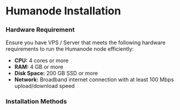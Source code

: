 
# Humanode Installation

### Hardware Requirement

<Callout type="warning">
  Ensure you have VPS / Server that meets the following hardware requirements to run the Humanode node efficiently:
</Callout>

* **CPU:** 4 cores or more
* **RAM:** 4 GB or more
* **Disk Space:** 200 GB SSD or more
* **Network:** Broadband internet connection with at least 100 Mbps upload/download speed

### Installation Methods
<Cards>
  <Cards.Card
    title="Launcher (Recommended)"
    href="/guide/humanode/installation/launcher"
  />
  <Cards.Card
    title="CLI"
    href="/guide/humanode/installation/cli"
  />
</Cards>


